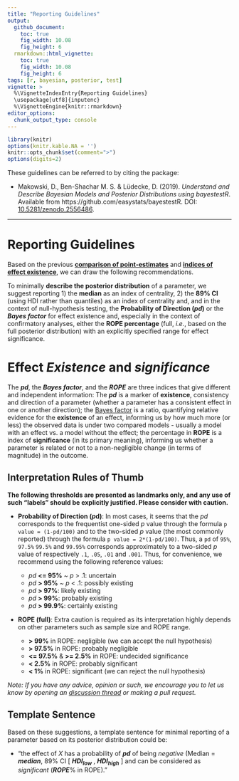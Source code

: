 ```yaml
---
title: "Reporting Guidelines"
output: 
  github_document:
    toc: true
    fig_width: 10.08
    fig_height: 6
  rmarkdown::html_vignette:
    toc: true
    fig_width: 10.08
    fig_height: 6
tags: [r, bayesian, posterior, test]
vignette: >
  %\VignetteIndexEntry{Reporting Guidelines}
  \usepackage[utf8]{inputenc}
  %\VignetteEngine{knitr::rmarkdown}
editor_options: 
  chunk_output_type: console
---
```


```r
library(knitr)
options(knitr.kable.NA = '')
knitr::opts_chunk$set(comment=">")
options(digits=2)
```


These guidelines can be referred to by citing the package:

- Makowski, D., Ben-Shachar M. S. \& Lüdecke, D. (2019). *Understand and Describe Bayesian Models and Posterior Distributions using bayestestR*. Available from https://github.com/easystats/bayestestR. DOI: [10.5281/zenodo.2556486](https://zenodo.org/record/2556486).

---

# Reporting Guidelines

Based on the previous [**comparison of point-estimates**](https://easystats.github.io/bayestestR/articles/indicesEstimationComparison.html) and [**indices of effect existence**](https://easystats.github.io/bayestestR/articles/indicesExistenceComparison.html), we can draw the following recommendations.

To minimally **describe the posterior distribution** of a parameter, we suggest reporting 1) the **median** as an index of centrality, 2) the **89\% CI** (using HDI rather than quantiles) as an index of centrality and, and in the context of null-hypothesis testing, the **Probability of Direction (*pd*)** or the ***Bayes factor*** for effect existence and, especially in the context of confirmatory analyses, either the **ROPE percentage** (full, *i.e.*, based on the full posterior distribution) with an explicitly specified range for effect significance.

# Effect *Existence* and *significance*

The ***pd***, the ***Bayes factor***, and the ***ROPE*** are three indices that give different and independent information: The ***pd*** is a marker of **existence**, consistency and direction of a parameter (whether a parameter has a consistent effect in one or another direction); the [Bayes factor](https://easystats.github.io/bayestestR/articles/bayes_factors.html) is a ratio, quantifying relative evidence for the **existence** of an effect, informing us by how much more (or less) the observed data is under two compared models - usually a model with an effect vs. a model without the effect; the percentage in **ROPE** is a index of **significance** (in its primary meaning), informing us whether a parameter is related or not to a non-negligible change (in terms of magnitude) in the outcome.

## Interpretation Rules of Thumb

**The following thresholds are presented as landmarks only, and any use of such "labels" should be explicitly justified. Please consider with caution.**

- **Probability of Direction (*p*d)**: In most cases, it seems that the *pd* corresponds to the frequentist one-sided *p* value through the formula `p value = (1-pd/100)` and to the two-sided *p* value (the most commonly reported) through the formula `p value = 2*(1-pd/100)`. Thus, a `pd` of `95%`, `97.5%` `99.5%` and `99.95%` corresponds approximately to a two-sided *p* value of respectively `.1`, `.05`, `.01` and `.001`. Thus, for convenience, we recommend using the following reference values:

    - *pd* **\<= 95\%** ~ *p* \> .1: uncertain
    - *pd* **\> 95\%** ~ *p* \< .1: possibly existing
    - *pd* **\> 97\%**: likely existing
    - *pd* **\> 99\%**: probably existing
    - *pd* **\> 99.9\%**: certainly existing

- **ROPE (full)**: Extra caution is required as its interpretation highly depends on other parameters such as sample size and ROPE range.

    - **\> 99\%** in ROPE: negligible (we can accept the null hypothesis)
    - **\> 97.5\%** in ROPE: probably negligible
    - **\<= 97.5\%** \& **\>= 2.5\%** in ROPE: undecided significance
    - **\< 2.5\%** in ROPE: probably significant
    - **\< 1\%** in ROPE: significant (we can reject the null hypothesis)
  

*Note: If you have any advice, opinion or such, we encourage you to let us know by opening an [discussion thread](https://github.com/easystats/bayestestR/issues) or making a pull request.*

## Template Sentence

Based on these suggestions, a template sentence for minimal reporting of a parameter based on its posterior distribution could be:

<!-- Removed BF for now because of frontiers paper reasons ;)  -->

<!-- - "the effect of *X* has a probability of ***pd*** of being *negative* (Median = ***median***, 89\% CI [ ***HDI<sub>low</sub>*** , ***HDI<sub>high</sub>*** ], *BF*<sub>10</sub> = ***BF***, indicating that the data is ... times more probable under the alternative) and can be considered as *significant* (***ROPE***\% in ROPE)." -->
- "the effect of *X* has a probability of ***pd*** of being *negative* (Median = ***median***, 89\% CI [ ***HDI<sub>low</sub>*** , ***HDI<sub>high</sub>*** ] and can be considered as *significant* (***ROPE***\% in ROPE)."


<!-- I actually really like this paragraph, but it needs some reorganization of this vignette.  -->


<!-- - **Bayes factor**: Generally, Bayes factors are continuous measures of relative evidence, with a Bayes factor greater than 1 giving evidence in favor of one of the models (the numerator), and a Bayes factor smaller than 1 giving evidence in favor of the other model (the denominator). Yet, it is common to interpret the **magnitude** of relative evidence based on [a convention of intervals](https://easystats.github.io/report/articles/interpret_metrics.html#bayes-factor-bf), such that the values of a *BF*<sub>10</sub> (comparing the alternative to the null) can be interpreted as: -->

<!--     - *BF*<sub>10</sub> \< 1/100: Extreme evidence in favor of the null. -->
<!--     - 1/100 \< *BF*<sub>10</sub> \< 1/30: Very strong evidence in favor of the null. -->
<!--     - 1/30 \< *BF*<sub>10</sub> \< 1/10: Strong evidence in favor of the null. -->
<!--     - 1/10 \< *BF*<sub>10</sub> \< 1/3: Moderate evidence in favor of the null. -->
<!--     - 1/3 \< *BF*<sub>10</sub> \< 1: Anecdotal evidence in favor of the null. -->
<!--     - 1 \< *BF*<sub>10</sub> \< 3: Anecdotal evidence in favor of the alternative. -->
<!--     - 3 \< *BF*<sub>10</sub> \< 10: Moderate evidence in favor of the alternative. -->
<!--     - 10 \< *BF*<sub>10</sub> \< 30: Strong evidence in favor of the alternative. -->
<!--     - 30 \< *BF*<sub>10</sub> \< 100: Very strong evidence in favor of the alternative. -->
<!--     - *BF*<sub>10</sub> \> 100: Extreme evidence in favor of the alternative. -->

<!-- (For human readability, it is recommended to report BFs so that the ratios are larger than 1 - for example, it's harder to understand a *BF*<sub>10</sub>\=0.07 (indicating the data are 0.07 times more probable under the alternative) than a *BF*<sub>01</sub>\=1/0.07\=14.3 (indicating the data are 14.3 times more probable under the null). -->